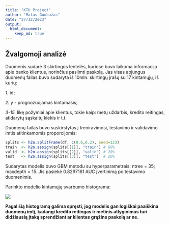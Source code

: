 ```yaml
---
title: "KTU Project"
author: "Matas Guobužas"
date: "27/12/2023"
output:
  html_document:
    keep_md: true
---
```


## Žvalgomoji analizė

Duomenis sudarė 3 skirtingos lentelės, kuriose buvo laikoma informacija apie banko klientus, norinčius pasiimti paskolą. Jas visas apjungus duomenų failas buvo sudaryta iš 10mln. skirtingų įrašų su 17 kintamųjų, iš kurių:

*1.* id;

*2.* y - prognozuojamas kintamasis;

*3-15.* likę požymiai apie klientus, tokie kaip: metų uždarbis, kredito reitingas, atidarytų sąskaitų kiekis ir t.t.

Duomenų failas buvo suskirstytas į treniravimosi, testavimo ir validavimo imtis atitinkamomis proporcijomis:

```r
splits <- h2o.splitFrame(df, c(0.6,0.2), seed=123)
train  <- h2o.assign(splits[[1]], "train") # 60%
valid  <- h2o.assign(splits[[2]], "valid") # 20%
test   <- h2o.assign(splits[[3]], "test")  # 20%
```

Sudarytas modelis buvo GBM metodu su hyperparametrais: ntree = 35; maxdepth = 15. 
Jis pasiekė 0.8297161 AUC įvertinimą po testavimo duomenimis.


Parinkto modelio kintamųjų svarbumo histograma:

![](C:/Users/matas/Desktop/varimp.png)

**Pagal šią histogramą galima spręsti, jog modelis gan logiškai paaiškina duomenų imtį, kadangi kredito reitingas ir
metinis atlyginimas turi didžiausią įtaką sprendžiant ar klientas grąžins paskolą ar ne.**

